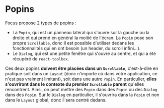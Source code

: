
<Meta title="Mise en page/Popins" />

# Popins

Focus propose 2 types de popins :

-   La `Popin`, qui est un panneau latéral qui s'ouvre sur la gauche ou la droite et qui prend en général la moitié de l'écran. La `Popin` pose son propre `Scrollable`, donc il est possible d'utiliser dedans les fonctionnalités qui en ont besoin (un header, du scroll infini...).
-   Le `Dialog`, qui est une petite fenêtre qui s'ouvre au centre, et qui a été récupéré de `react-toolbox`.

Ces deux popins **doivent être placées dans un `Scrollable`**, c'est-à-dire en pratique soit dans un `Layout` (donc n'importe où dans votre application, ce n'est pas vraiment limitant), soit dans une autre `Popin`. En particulier, **elles s'ouvriront dans le contexte du premier `Scrollable` parent** qu'elles rencontrent. Ainsi, on peut mettre des `Popin` dans des `Popin` ou des `Dialog` dans des `Popin`. Sur le `Dialog` en particulier, il s'ouvrira dans la `Popin` et non dans le `Layout` global, donc il sera centré dedans.
